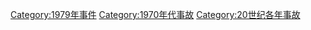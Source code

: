 [[Category:1979年事件|Category:1979年事件]]
[[Category:1970年代事故|Category:1970年代事故]]
[[Category:20世纪各年事故|Category:20世纪各年事故]]